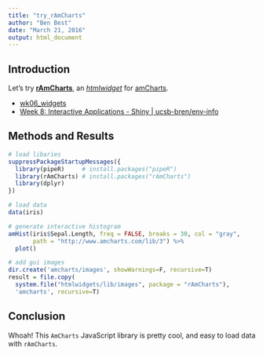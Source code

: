 ```yaml
---
title: "try_rAmCharts"
author: "Ben Best"
date: "March 21, 2016"
output: html_document
---
```


## Introduction

Let's try [**rAmCharts**](https://github.com/DataKnowledge/rAmCharts), an [_htmlwidget_](http://www.htmlwidgets.org/) for [amCharts](https://www.amcharts.com/).

* [wk06_widgets](http://ucsb-bren.github.io/env-info/wk06_widgets.html#htmlwidgets)
* [Week 8: Interactive Applications - Shiny | ucsb-bren/env-info](http://ucsb-bren.github.io/env-info/wk08_shiny/)

## Methods and Results

```r
# load libaries
suppressPackageStartupMessages({
  library(pipeR)     # install.packages("pipeR")
  library(rAmCharts) # install.packages("rAmCharts")
  library(dplyr)
})

# load data
data(iris)

# generate interactive histogram
amHist(iris$Sepal.Length, freq = FALSE, breaks = 30, col = "gray",
       path = "http://www.amcharts.com/lib/3") %>% 
  plot()

# add gui images
dir.create('amcharts/images', showWarnings=F, recursive=T)
result = file.copy(
  system.file("htmlwidgets/lib/images", package = "rAmCharts"), 
  'amcharts', recursive=T)
```

## Conclusion

Whoah! This `AmCharts` JavaScript library is pretty cool, and easy to load data with `rAmCharts`.